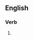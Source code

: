 ==English==

===Verb===
{{head|en|present participle}}

# {{present participle of|acculturate|lang=en|nocat=1}}